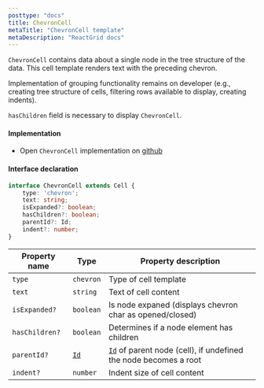 ```yaml
---
posttype: "docs"
title: ChevronCell
metaTitle: "ChevronCell template"
metaDescription: "ReactGrid docs"
---
```


`ChevronCell` contains data about a single node in the tree structure of the data. This cell template renders text with 
the preceding chevron.

Implementation of grouping functionality remains on developer (e.g., creating tree structure of cells, 
filtering rows available to display, creating indents).

`hasChildren` field is necessary to display `ChevronCell`.

#### Implementation

 - Open `ChevronCell` implementation on <a href="https://github.com/silevis/reactgrid/blob/develop/src/lib/CellTemplates/ChevronCellTemplate.tsx" target="_blank"> github <i className="fas fa-external-link-alt fa-xs pl-1"></i></a>

#### Interface declaration 

```ts
interface ChevronCell extends Cell {
    type: 'chevron';
    text: string;
    isExpanded?: boolean;
    hasChildren?: boolean;
    parentId?: Id;
    indent?: number;
}
```

| Property name         | Type                                      | Property description | 
| ------------          | -------------                             | -------------------- |
| `type`                | `chevron`                                 | Type of cell template | 
| `text`                | `string`                                  | Text of cell content | 
| `isExpanded?`         | `boolean`                                 | Is node expaned (displays chevron char as opened/closed) | 
| `hasChildren?`        | `boolean`                                 | Determines if a node element has children | 
| `parentId?`           | [`Id`](/docs/4.0/7-api/1-types/4-id/)     | [`Id`](/docs/4.0/7-api/1-types/4-id/) of parent node (cell), if undefined the node becomes a root |
| `indent?`             | `number`                                  | Indent size of cell content | 